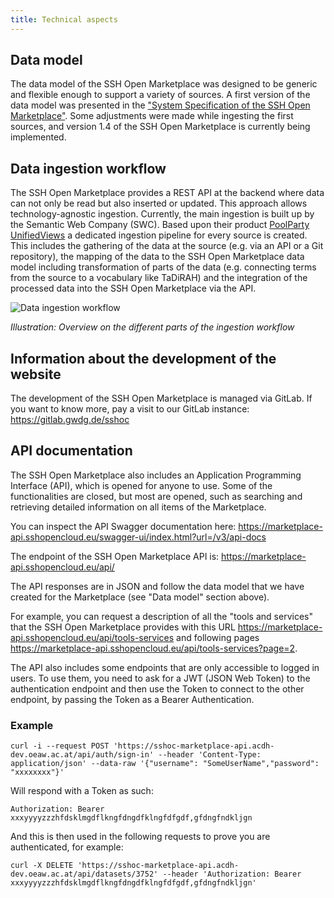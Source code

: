 ```yaml
---
title: Technical aspects
---
```


## Data model

The data model of the SSH Open Marketplace was designed to be generic and
flexible enough to support a variety of sources. A first version of the data
model was presented in the
["System Specification of the SSH Open Marketplace"](https://doi.org/10.5281/zenodo.3547648).
Some adjustments were made while ingesting the first sources, and version 1.4 of
the SSH Open Marketplace is currently being implemented.

## Data ingestion workflow 

The SSH Open Marketplace provides a REST API at the backend where data can not
only be read but also inserted or updated. This approach allows
technology-agnostic ingestion. Currently, the main ingestion is built up by the
Semantic Web Company (SWC). Based upon their product
[PoolParty UnifiedViews](https://www.poolparty.biz/agile-data-integration) a
dedicated ingestion pipeline for every source is created. This includes the
gathering of the data at the source (e.g. via an API or a Git repository), the
mapping of the data to the SSH Open Marketplace data model including
transformation of parts of the data (e.g. connecting terms from the source to a
vocabulary like TaDiRAH) and the integration of the processed data into the SSH
Open Marketplace via the API.

![Data ingestion workflow](/assets/images/data_ingestion_workflow.png 'Data ingestion workflow')

_Illustration: Overview on the different parts of the ingestion workflow_

## Information about the development of the website

The development of the SSH Open Marketplace is managed via GitLab. If you want
to know more, pay a visit to our GitLab instance: <https://gitlab.gwdg.de/sshoc>

## API documentation

The SSH Open Marketplace also includes an Application Programming Interface
(API), which is opened for anyone to use. Some of the functionalities are
closed, but most are opened, such as searching and retrieving detailed
information on all items of the Marketplace.

You can inspect the API Swagger documentation here:
<https://marketplace-api.sshopencloud.eu/swagger-ui/index.html?url=/v3/api-docs>

The endpoint of the SSH Open Marketplace API is:
<https://marketplace-api.sshopencloud.eu/api/>

The API responses are in JSON and follow the data model that we have created for
the Marketplace (see "Data model" section above).

For example, you can request a description of all the "tools and services" that
the SSH Open Marketplace provides with this URL
<https://marketplace-api.sshopencloud.eu/api/tools-services> and following pages
<https://marketplace-api.sshopencloud.eu/api/tools-services?page=2>.

The API also includes some endpoints that are only accessible to logged in
users. To use them, you need to ask for a JWT (JSON Web Token) to the
authentication endpoint and then use the Token to connect to the other endpoint,
by passing the Token as a Bearer Authentication.

### Example

```
curl -i --request POST 'https://sshoc-marketplace-api.acdh-dev.oeaw.ac.at/api/auth/sign-in' --header 'Content-Type: application/json' --data-raw '{"username": "SomeUserName","password": "xxxxxxxx"}'
```

Will respond with a Token as such:

```
Authorization: Bearer xxxyyyyzzzhfdsklmgdflkngfdngdfklngfdfgdf,gfdngfndkljgn
```

And this is then used in the following requests to prove you are authenticated,
for example:

```
curl -X DELETE 'https://sshoc-marketplace-api.acdh-dev.oeaw.ac.at/api/datasets/3752' --header 'Authorization: Bearer xxxyyyyzzzhfdsklmgdflkngfdngdfklngfdfgdf,gfdngfndkljgn'
```
